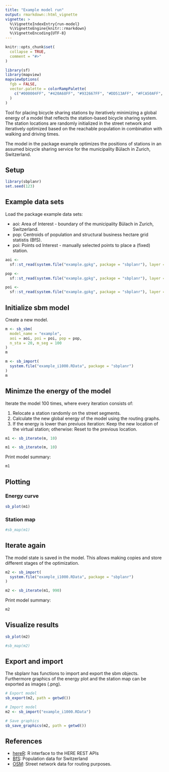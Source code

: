 ```yaml
---
title: "Example model run"
output: rmarkdown::html_vignette
vignette: >
  %\VignetteIndexEntry{run-model}
  %\VignetteEngine{knitr::rmarkdown}
  %\VignetteEncoding{UTF-8}
---
```


```r
knitr::opts_chunk$set(
  collapse = TRUE,
  comment = "#>"
)

library(sf)
library(mapview)
mapviewOptions(
  fgb = FALSE,
  vector.palette = colorRampPalette(
    c("#000004FF", "#420A68FF", "#932667FF", "#DD513AFF", "#FCA50AFF", "#FCFFA4FF")
  )
)
```

Tool for placing bicycle sharing stations by iteratively minimizing a global energy of a model that reflects the station-based bicycle sharing system. The station locations are randomly initialized in the street network and iteratively optimized based on the reachable population in combination with walking and driving times.

The model in the package example optimizes the positions of stations in an assumed bicycle sharing service for the municipality Bülach in Zurich, Switzerland.

## Setup

```r
library(sbplanr)
set.seed(123)
```

## Example data sets

Load the package example data sets:

- aoi: Area of Interest - boundary of the municipality Bülach in Zurich, Switzerland.
- pop: Centroids of population and structural business hectare grid statistis (BfS).
- poi: Points od Interest - manually selected points to place a (fixed) station.

```r
aoi <-
  sf::st_read(system.file("example.gpkg", package = "sbplanr"), layer = "aoi")

pop <-
  sf::st_read(system.file("example.gpkg", package = "sbplanr"), layer = "pop")

poi <-
  sf::st_read(system.file("example.gpkg", package = "sbplanr"), layer = "poi")
```

## Initialize sbm model

Create a new model.

```r
m <- sb_sbm(
  model_name = "example",
  aoi = aoi, poi = poi, pop = pop,
  n_sta = 20, m_seg = 100
)
m
```

```r
m <- sb_import(
  system.file("example_i1000.RData", package = "sbplanr")
)
m
```

## Minimze the energy of the model

Iterate the model 100 times, where every iteration consists of:

1. Relocate a station randomly on the street segments.
2. Calculate the new global energy of the model using the routing graphs.
3. If the energy is lower than previuos iteration: Keep the new location of the virtual station; otherwise: Reset to the previous location.

```r
m1 <- sb_iterate(m, 10)
```

```r
m1 <- sb_iterate(m, 10)
```

Print model summary:

```r
m1
```

## Plotting

### Energy curve

```r
sb_plot(m1)
```

### Station map

```r
#sb_map(m1)
```

## Iterate again

The model state is saved in the model. This allows making copies and store different stages of the optimization.

```r
m2 <- sb_import(
  system.file("example_i1000.RData", package = "sbplanr")
)
```

```r
m2 <- sb_iterate(m1, 990)
```

Print model summary:

```r
m2
```

## Visualize results

```r
sb_plot(m2)
```

```r
#sb_map(m2)
```

## Export and import

The sbplanr has functions to import and export the sbm objects. Furthermore graphics of the energy plot and the station map can be exported as images (.png).

```r
# Export model
sb_export(m2, path = getwd())

# Import model
m2 <- sb_import("example_i1000.RData")

# Save graphics
sb_save_graphics(m2, path = getwd())
```

## References

* [hereR](https://github.com/munterfi/hereR): R interface to the HERE REST APIs
* [BfS](https://www.bfs.admin.ch/): Population data for Switzerland
* [OSM](https://www.openstreetmap.org/): Street network data for routing purposes.
